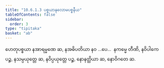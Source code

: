 ```yaml
---
title: "10.6.1.3 ပစ္စယာနုလောမပစ္စနီယ"
tableOfContents: false
sidebar:
  order: 3
type: "tipitaka"
basket: "ab"
---
```



<DynamicBreadcrumb />

<Division number="199">

<Paragraph number="2803">
ဟေတုပစ္စယာ နအာရမ္မဏေ ဆ, နအဓိပတိယာ နဝ …ပေ…  နကမ္မေ တီဏိ, နဝိပါကေ ပဉ္စ, နသမ္ပယုတ္တေ ဆ, နဝိပ္ပယုတ္တေ ပဉ္စ, နောနတ္ထိယာ ဆ, နောဝိဂတေ ဆ.
</Paragraph>
</Division>